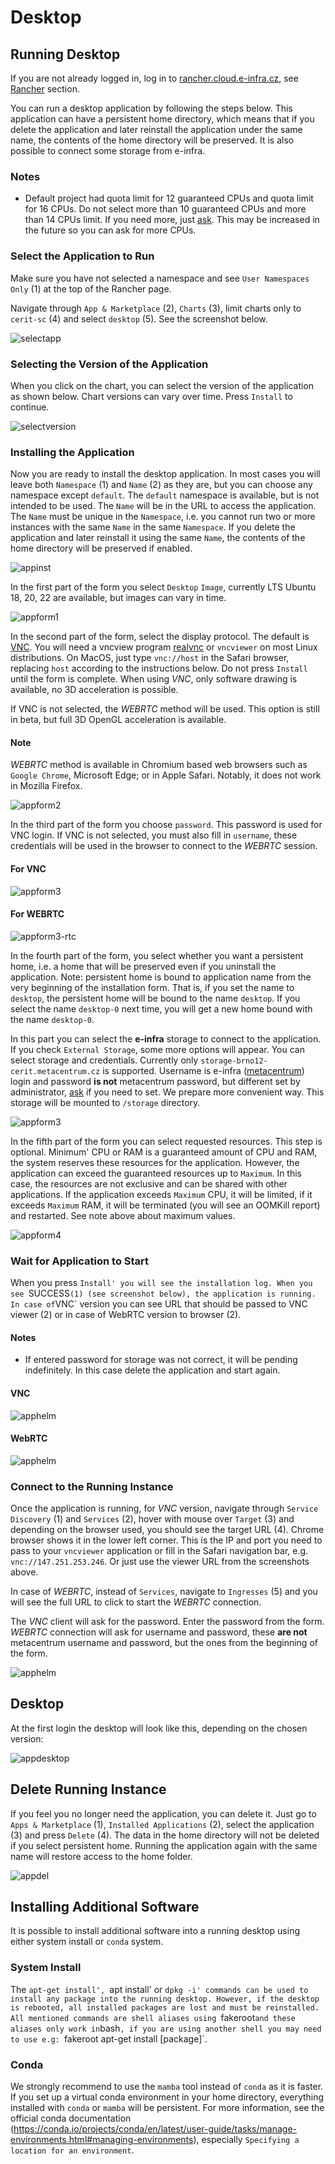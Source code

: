# Desktop

## Running Desktop

If you are not already logged in, log in to [rancher.cloud.e-infra.cz](https://rancher.cloud.e-infra.cz), see [Rancher](../rancher/rancher) section.

You can run a desktop application by following the steps below. This application can have a persistent home directory, which means that if you delete the application and later reinstall the application under the same name, the contents of the home directory will be preserved. It is also possible to connect some storage from e-infra.

### Notes

* Default project had quota limit for 12 guaranteed CPUs and quota limit for 16 CPUs. Do not select more than 10 guaranteed CPUs and more than 14 CPUs limit. If you need more, just [ask](mailto:k8s@ics.muni.cz). This may be increased in the future so you can ask for more CPUs.

### Select the Application to Run

Make sure you have not selected a namespace and see `User Namespaces Only` (1) at the top of the Rancher page.

Navigate through `App & Marketplace` (2), `Charts` (3), limit charts only to `cerit-sc` (4) and select `desktop` (5). See the screenshot below.

![selectapp](/img/ceritsc/apps/desktop/selectapp.png)

### Selecting the Version of the Application

When you click on the chart, you can select the version of the application as shown below. Chart versions can vary over time. Press `Install` to continue.

![selectversion](/img/ceritsc/apps/desktop/selectversion.png)

### Installing the Application

Now you are ready to install the desktop application. In most cases you will leave both `Namespace` (1) and `Name` (2) as they are, but you can choose any namespace except `default`. The `default` namespace is available, but is not intended to be used. The `Name` will be in the URL to access the application. The `Name` must be unique in the `Namespace`, i.e. you cannot run two or more instances with the same `Name` in the same `Namespace`. If you delete the application and later reinstall it using the same `Name`, the contents of the home directory will be preserved if enabled.

![appinst](/img/ceritsc/apps/desktop/appinst.png)


In the first part of the form you select `Desktop` `Image`, currently LTS Ubuntu 18, 20, 22 are available, but images can vary in time.

![appform1](/img/ceritsc/apps/desktop/appform1.png)

In the second part of the form, select the display protocol. The default is [VNC]((https://cs.wikipedia.org/wiki/Virtual_Network_Computing)). You will need a vncview program [realvnc](https://www.realvnc.com/en/connect/download/viewer/) or `vncviewer` on most Linux distributions. On MacOS, just type `vnc://host` in the Safari browser, replacing `host` according to the instructions below. Do not press `Install` until the form is complete. When using *VNC*, only software drawing is available, no 3D acceleration is possible.

If VNC is not selected, the *WEBRTC* method will be used. This option is still in beta, but full 3D OpenGL acceleration is available.

#### Note

*WEBRTC* method is available in Chromium based web browsers such as `Google Chrome`, Microsoft Edge; or in Apple Safari. Notably, it does not work in Mozilla Firefox.

![appform2](/img/ceritsc/apps/desktop/appform2.png)

In the third part of the form you choose `password`. This password is used for VNC login. If VNC is not selected, you must also fill in `username`, these credentials will be used in the browser to connect to the *WEBRTC* session.

#### For VNC
![appform3](/img/ceritsc/apps/desktop/appform3.png)

#### For WEBRTC
![appform3-rtc](/img/ceritsc/apps/desktop/appform3-rtc.png)

In the fourth part of the form, you select whether you want a persistent home, i.e. a home that will be preserved even if you uninstall the application. Note: persistent home is bound to application name from the very beginning of the installation form. That is, if you set the name to `desktop`, the persistent home will be bound to the name `desktop`. If you select the name `desktop-0` next time, you will get a new home bound with the name `desktop-0`.

In this part you can select the **e-infra** storage to connect to the application. If you check `External Storage`, some more options will appear. You can select storage and credentials. Currently only `storage-brno12-cerit.metacentrum.cz` is supported. Username is e-infra ([metacentrum](https://metavo.metacentrum.cz/)) login and password **is not** metacentrum password, but different set by administrator, [ask](mailto:k8s@ics.muni.cz) if you need to set. We prepare more convenient way. This storage will be mounted to `/storage` directory.

![appform3](/img/ceritsc/apps/desktop/appform4.png)

In the fifth part of the form you can select requested resources. This step is optional. Minimum' CPU or RAM is a guaranteed amount of CPU and RAM, the system reserves these resources for the application. However, the application can exceed the guaranteed resources up to `Maximum`. In this case, the resources are not exclusive and can be shared with other applications. If the application exceeds `Maximum` CPU, it will be limited, if it exceeds `Maximum` RAM, it will be terminated (you will see an OOMKill report) and restarted. See note above about maximum values.

![appform4](/img/ceritsc/apps/desktop/appform5.png)

### Wait for Application to Start

When you press `Install' you will see the installation log. When you see `SUCCESS` (1) (see screenshot below), the application is running. In case of `VNC` version you can see URL that should be passed to VNC viewer (2) or in case of WebRTC version to browser (2).

#### Notes

* If entered password for storage was not correct, it will be pending indefinitely. In this case delete the application and start again.

#### VNC

![apphelm](/img/ceritsc/apps/desktop/apphelm.png)

#### WebRTC

![apphelm](/img/ceritsc/apps/desktop/apphelm-rtc.png)

### Connect to the Running Instance

Once the application is running, for *VNC* version, navigate through `Service Discovery` (1) and `Services` (2), hover with mouse over `Target` (3) and depending on the browser used, you should see the target URL (4). Chrome browser shows it in the lower left corner. This is the IP and port you need to pass to your `vncviewer` application or fill in the Safari navigation bar, e.g. `vnc://147.251.253.246`. Or just use the viewer URL from the screenshots above.

In case of *WEBRTC*, instead of `Services`, navigate to `Ingresses` (5) and you will see the full URL to click to start the *WEBRTC* connection.

The *VNC* client will ask for the password. Enter the password from the form. *WEBRTC* connection will ask for username and password, these **are not** metacentrum username and password, but the ones from the beginning of the form.

![apphelm](/img/ceritsc/apps/desktop/appservice.png)

## Desktop

At the first login the desktop will look like this, depending on the chosen version:

![appdesktop](/img/ceritsc/apps/desktop/ubuntu18.png)

## Delete Running Instance

If you feel you no longer need the application, you can delete it. Just go to `Apps & Marketplace` (1), `Installed Applications` (2), select the application (3) and press `Delete` (4). The data in the home directory will not be deleted if you select persistent home. Running the application again with the same name will restore access to the home folder.

![appdel](/img/ceritsc/apps/desktop/appdel.png)

## Installing Additional Software

It is possible to install additional software into a running desktop using either system install or `conda` system.

### System Install

The `apt-get install', `apt install' or `dpkg -i' commands can be used to install any package into the running desktop. However, if the desktop is rebooted, all installed packages are lost and must be reinstalled. All mentioned commands are shell aliases using `fakeroot` and these aliases only work in `bash`, if you are using another shell you may need to use e.g: `fakeroot apt-get install [package]`.

### Conda

We strongly recommend to use the `mamba` tool instead of `conda` as it is faster. If you set up a virtual conda environment in your home directory, everything installed with `conda` or `mamba` will be persistent. For more information, see the official conda documentation (https://conda.io/projects/conda/en/latest/user-guide/tasks/manage-environments.html#managing-environments), especially `Specifying a location for an environment`.
